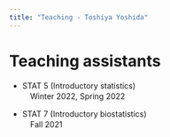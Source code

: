 ```yaml
---
title: "Teaching - Toshiya Yoshida"
---
```

<style type="text/css">
h1.title {
  font-size: 0px;
  color: DarkRed;
}
</style>


# Teaching assistants

* STAT 5 (Introductory statistics) <br>
  　Winter 2022, Spring 2022

* STAT 7 (Introductory biostatistics) <br>
  　Fall 2021